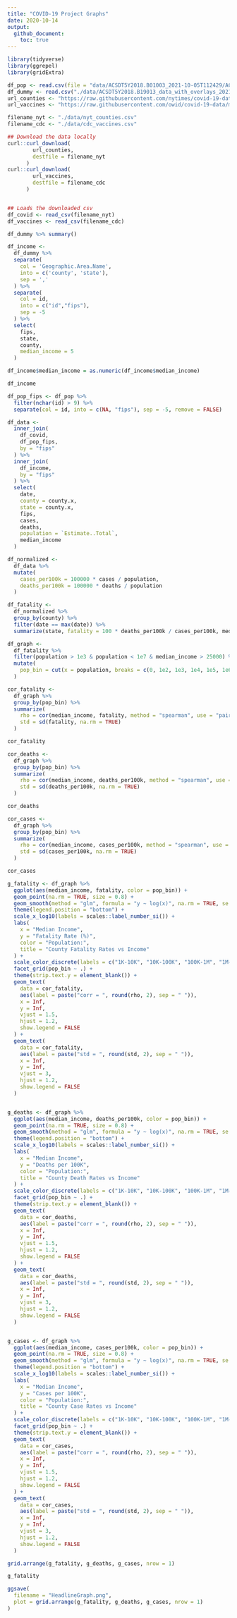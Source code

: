 ```yaml
---
title: "COVID-19 Project Graphs"
date: 2020-10-14
output:
  github_document:
    toc: true
---
```


```r
library(tidyverse)
library(ggrepel)
library(gridExtra)
```

```r
df_pop <- read.csv(file = "data/ACSDT5Y2018.B01003_2021-10-05T112429/ACSDT5Y2018.B01003_data_with_overlays_2021-10-05T112340.csv", skip = 1)
df_dummy <- read.csv("./data/ACSDT5Y2018.B19013_data_with_overlays_2021-10-18T125201.csv", skip = 1)
url_counties <- "https://raw.githubusercontent.com/nytimes/covid-19-data/master/us-counties.csv"
url_vaccines <- "https://raw.githubusercontent.com/owid/covid-19-data/master/public/data/vaccinations/us_state_vaccinations.csv"

filename_nyt <- "./data/nyt_counties.csv"
filename_cdc <- "./data/cdc_vaccines.csv"

## Download the data locally
curl::curl_download(
        url_counties,
        destfile = filename_nyt
      )
curl::curl_download(
        url_vaccines,
        destfile = filename_cdc
      )


## Loads the downloaded csv
df_covid <- read_csv(filename_nyt)
df_vaccines <- read_csv(filename_cdc)

df_dummy %>% summary()

```
```r
df_income <-
  df_dummy %>%
  separate(
    col = 'Geographic.Area.Name',
    into = c('county', 'state'),
    sep = ','
  ) %>%
  separate(
    col = id,
    into = c("id","fips"),
    sep = -5
  ) %>%
  select(
    fips, 
    state, 
    county, 
    median_income = 5
  )

df_income$median_income = as.numeric(df_income$median_income)

df_income
```

```r
df_pop_fips <- df_pop %>% 
  filter(nchar(id) > 9) %>% 
  separate(col = id, into = c(NA, "fips"), sep = -5, remove = FALSE)

df_data <- 
  inner_join(
    df_covid,
    df_pop_fips,
    by = "fips"
  ) %>% 
  inner_join(
    df_income,
    by = "fips"
  ) %>%
  select(
    date,
    county = county.x,
    state = county.x,
    fips,
    cases,
    deaths,
    population = `Estimate..Total`,
    median_income
  )

df_normalized <-
  df_data %>% 
  mutate(
    cases_per100k = 100000 * cases / population, 
    deaths_per100k = 100000 * deaths / population
  )

df_fatality <- 
  df_normalized %>%
  group_by(county) %>% 
  filter(date == max(date)) %>% 
  summarize(state, fatality = 100 * deaths_per100k / cases_per100k, median_income, population, cases_per100k, deaths_per100k)

```

```r
df_graph <- 
  df_fatality %>% 
  filter(population > 1e3 & population < 1e7 & median_income > 25000) %>% 
  mutate(
    pop_bin = cut(x = population, breaks = c(0, 1e2, 1e3, 1e4, 1e5, 1e6, 1e7, 1e8))
  )

cor_fatality <-
  df_graph %>%
  group_by(pop_bin) %>%
  summarize(
    rho = cor(median_income, fatality, method = "spearman", use = "pairwise.complete.obs"),
    std = sd(fatality, na.rm = TRUE)
  )

cor_fatality

cor_deaths <-
  df_graph %>%
  group_by(pop_bin) %>%
  summarize(
    rho = cor(median_income, deaths_per100k, method = "spearman", use = "pairwise.complete.obs"),
    std = sd(deaths_per100k, na.rm = TRUE)
  )

cor_deaths

cor_cases <-
  df_graph %>%
  group_by(pop_bin) %>%
  summarize(
    rho = cor(median_income, cases_per100k, method = "spearman", use = "pairwise.complete.obs"),
    std = sd(cases_per100k, na.rm = TRUE)
  )

cor_cases
```

```r
g_fatality <- df_graph %>% 
  ggplot(aes(median_income, fatality, color = pop_bin)) +
  geom_point(na.rm = TRUE, size = 0.8) +
  geom_smooth(method = "glm", formula = "y ~ log(x)", na.rm = TRUE, se = TRUE) +
  theme(legend.position = "bottom") +
  scale_x_log10(labels = scales::label_number_si()) +
  labs(
    x = "Median Income",
    y = "Fatality Rate (%)",
    color = "Population:",
    title = "County Fatality Rates vs Income"
  ) +
  scale_color_discrete(labels = c("1K-10K", "10K-100K", "100K-1M", "1M-10M")) +
  facet_grid(pop_bin ~ .) +
  theme(strip.text.y = element_blank()) +
  geom_text(
    data = cor_fatality, 
    aes(label = paste("corr = ", round(rho, 2), sep = " ")), 
    x = Inf, 
    y = Inf,
    vjust = 1.5, 
    hjust = 1.2, 
    show.legend = FALSE
  ) +
  geom_text(
    data = cor_fatality, 
    aes(label = paste("std = ", round(std, 2), sep = " ")), 
    x = Inf, 
    y = Inf,
    vjust = 3, 
    hjust = 1.2, 
    show.legend = FALSE
  )


g_deaths <- df_graph %>% 
  ggplot(aes(median_income, deaths_per100k, color = pop_bin)) +
  geom_point(na.rm = TRUE, size = 0.8) +
  geom_smooth(method = "glm", formula = "y ~ log(x)", na.rm = TRUE, se = TRUE) +
  theme(legend.position = "bottom") +
  scale_x_log10(labels = scales::label_number_si()) +
  labs(
    x = "Median Income",
    y = "Deaths per 100K",
    color = "Population:",
    title = "County Death Rates vs Income"
  ) +
  scale_color_discrete(labels = c("1K-10K", "10K-100K", "100K-1M", "1M-10M")) +
  facet_grid(pop_bin ~ .) +
  theme(strip.text.y = element_blank()) +
  geom_text(
    data = cor_deaths, 
    aes(label = paste("corr = ", round(rho, 2), sep = " ")), 
    x = Inf, 
    y = Inf,
    vjust = 1.5, 
    hjust = 1.2, 
    show.legend = FALSE
  ) +
  geom_text(
    data = cor_deaths, 
    aes(label = paste("std = ", round(std, 2), sep = " ")), 
    x = Inf, 
    y = Inf,
    vjust = 3, 
    hjust = 1.2, 
    show.legend = FALSE
  )


g_cases <- df_graph %>% 
  ggplot(aes(median_income, cases_per100k, color = pop_bin)) +
  geom_point(na.rm = TRUE, size = 0.8) +
  geom_smooth(method = "glm", formula = "y ~ log(x)", na.rm = TRUE, se = TRUE) +
  theme(legend.position = "bottom") +
  scale_x_log10(labels = scales::label_number_si()) +
  labs(
    x = "Median Income",
    y = "Cases per 100K",
    color = "Population:",
    title = "County Case Rates vs Income"
  ) +
  scale_color_discrete(labels = c("1K-10K", "10K-100K", "100K-1M", "1M-10M")) +
  facet_grid(pop_bin ~ .) +
  theme(strip.text.y = element_blank()) +
  geom_text(
    data = cor_cases, 
    aes(label = paste("corr = ", round(rho, 2), sep = " ")), 
    x = Inf, 
    y = Inf,
    vjust = 1.5, 
    hjust = 1.2, 
    show.legend = FALSE
  ) +
  geom_text(
    data = cor_cases, 
    aes(label = paste("std = ", round(std, 2), sep = " ")), 
    x = Inf, 
    y = Inf,
    vjust = 3, 
    hjust = 1.2, 
    show.legend = FALSE
  )
```

```r

grid.arrange(g_fatality, g_deaths, g_cases, nrow = 1)

g_fatality

ggsave(
  filename = "HeadlineGraph.png",
  plot = grid.arrange(g_fatality, g_deaths, g_cases, nrow = 1)
)
```









